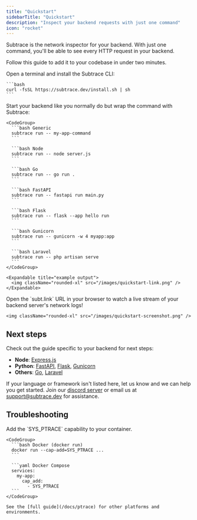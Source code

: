 ```yaml
---
title: "Quickstart"
sidebarTitle: "Quickstart"
description: "Inspect your backend requests with just one command"
icon: "rocket"
---
```


Subtrace is the network inspector for your backend. With just one command, you'll be able to see every HTTP request in your backend.

Follow this guide to add it to your codebase in under two minutes.

<Steps>
  <Step title="Install the Subtrace CLI">
    Open a terminal and install the Subtrace CLI:

    ```bash
    curl -fsSL https://subtrace.dev/install.sh | sh
    ```
  </Step>

  <Step title="Start with Subtrace">
    Start your backend like you normally do but wrap the command with Subtrace:

    <CodeGroup>
      ```bash Generic
      subtrace run -- my-app-command
      ```

      ```bash Node
      subtrace run -- node server.js
      ```

      ```bash Go
      subtrace run -- go run .
      ```

      ```bash FastAPI
      subtrace run -- fastapi run main.py
      ```

      ```bash Flask
      subtrace run -- flask --app hello run
      ```

      ```bash Gunicorn
      subtrace run -- gunicorn -w 4 myapp:app
      ```

      ```bash Laravel
      subtrace run -- php artisan serve
      ```
    </CodeGroup>

    <Expandable title="example output">
      <img className="rounded-xl" src="/images/quickstart-link.png" />
    </Expandable>
  </Step>

  <Step title="Watch">
    Open the `subt.link` URL in your browser to watch a live stream of your
    backend server's network logs!

    <img className="rounded-xl" src="/images/quickstart-screenshot.png" />
  </Step>
</Steps>

## Next steps

Check out the guide specific to your backend for next steps:

- **Node**: [Express.js](/nodejs-express)
- **Python**: [FastAPI](/python-fastapi), [Flask](/python-flask), [Gunicorn](/python-gunicorn)
- **Others**: [Go](/golang), [Laravel](/php-laravel)

If your language or framework isn't listed here, let us know and we can help
you get started. Join our [discord server](https://subtrace.dev/discord) or
email us at [support@subtrace.dev](support@subtrace.dev) for assistance.

## Troubleshooting

<AccordionGroup>
  <Accordion title='error: subtrace: missing SYS_PTRACE capability'>
    Add the `SYS_PTRACE` capability to your container.

    <CodeGroup>
      ```bash Docker (docker run)
      docker run --cap-add=SYS_PTRACE ...
      ```

      ```yaml Docker Compose
      services:
        my-app:
          cap_add:
            - SYS_PTRACE
      ```
    </CodeGroup>

    See the [full guide](/docs/ptrace) for other platforms and environments.
  </Accordion>
</AccordionGroup>
